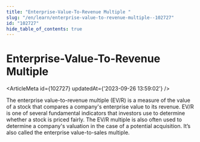 ```yaml
---
title: "Enterprise-Value-To-Revenue Multiple "
slug: "/en/learn/enterprise-value-to-revenue-multiple--102727"
id: "102727"
hide_table_of_contents: true
---
```



# Enterprise-Value-To-Revenue Multiple 

<ArticleMeta id={102727} updatedAt={'2023-09-26 13:59:02'} />
<div className='border-solid border-b border-t-0 my-4 border-[var(--ifm-color-gray-300)]' />

The enterprise value-to-revenue multiple (EV/R) is a measure of the value of a stock that compares a company's enterprise value to its revenue. EV/R is one of several fundamental indicators that investors use to determine whether a stock is priced fairly. The EV/R multiple is also often used to determine a company's valuation in the case of a potential acquisition. It’s also called the enterprise value-to-sales multiple.
